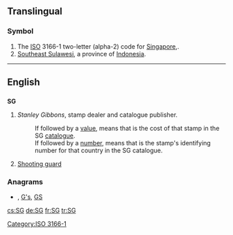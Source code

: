 {{also|sg|Sg|.sg}}
==Translingual==

===Symbol===
{{infl|mul|symbol}}
# The [[ISO]] 3166-1 two-letter (alpha-2) code for [[Singapore]],.
# [[Southeast Sulawesi]], a province of [[Indonesia]].

[[Category:ISO 3166-1]]
----
==English==

==={{initialism}}===
'''SG'''

# {{philately}} ''Stanley Gibbons'', stamp dealer and catalogue publisher.
#: If followed by a [[value]], means that is the cost of that stamp in the SG [[catalogue]].
#: If followed by a [[number]], means that is the stamp's identifying number for that country in the SG catalogue.
# {{basketball}} [[shooting guard|Shooting guard]]

===Anagrams===
* {{alphagram|[[g's#English|g's]]}} , [[G's#English|G's]], [[GS#English|GS]]


[[cs:SG]]
[[de:SG]]
[[fr:SG]]
[[tr:SG]]